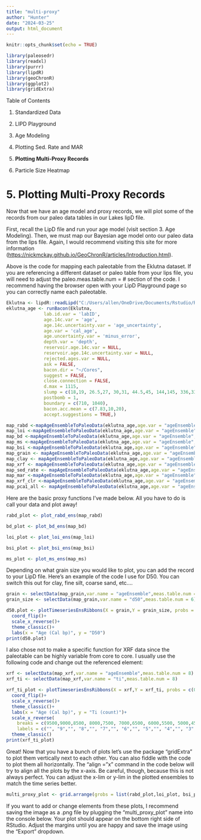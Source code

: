 ```yaml
---
title: "multi-proxy"
author: "Hunter"
date: "2024-03-25"
output: html_document
---
```


```r
knitr::opts_chunk$set(echo = TRUE)
```

```r
library(paleosedr)
library(readxl)
library(purrr)
library(lipdR)
library(geoChronR)
library(ggplot2)
library(gridExtra)
```

Table of Contents

1.  Standardized Data

2.  LIPD Playground

3.  Age Modeling

4.  Plotting Sed. Rate and MAR

5.  **Plotting Multi-Proxy Records**

6.  Particle Size Heatmap

# 5. Plotting Multi-Proxy Records

Now that we have an age model and proxy records, we will plot some of the records from our paleo data tables in our Lakes lipD file.

First, recall the LipD file and run your age model (visit section 3. Age Modeling). Then, we must map our Bayesian age model onto our paleo data from the lips file. Again, I would recommend visiting this site for more information (<https://nickmckay.github.io/GeoChronR/articles/Introduction.html>).

Above is the code for mapping each paleotable from the Eklutna dataset. If you are referencing a different dataset or paleo table from your lips file, you will need to adjust the paleo.meas.table.num = \# section of the code. I recommend having the browser open with your LipD Playground page so you can correctly name each paleotable.
```r
Eklutna <- lipdR::readLipd("C:/Users/allen/OneDrive/Documents/Rstudio/Rstudio/paleosedr/extdata/eklutna.allen.2024.lpd")
eklutna_age <- runBacon(Eklutna,
              lab.id.var = 'labID',
              age.14c.var = 'age', 
              age.14c.uncertainty.var = 'age_uncertainty',
              age.var = 'cal_age', 
              age.uncertainty.var = 'minus_error', 
              depth.var = 'depth', 
              reservoir.age.14c.var = NULL, 
              reservoir.age.14c.uncertainty.var = NULL, 
              rejected.ages.var = NULL,
              ask = FALSE,
              bacon.dir = "~/Cores",
              suggest = FALSE,
              close.connection = FALSE,
              d.max = 1115,
              slump = c(18,19, 26.5,27, 30,31, 44.5,45, 144,145, 336,337, 438,439, 747,748),
              postbomb = 1,
              boundary = c(710, 1040),
              bacon.acc.mean = c(7.83,10,20),
              accept.suggestions = TRUE,)
```

```r
map_rabd <-mapAgeEnsembleToPaleoData(eklutna_age,age.var = "ageEnsemble",paleo.meas.table.num = 1)
map_loi <-mapAgeEnsembleToPaleoData(eklutna_age,age.var = "ageEnsemble",paleo.meas.table.num = 2)
map_bd <-mapAgeEnsembleToPaleoData(eklutna_age,age.var = "ageEnsemble",paleo.meas.table.num = 3)
map_ms <-mapAgeEnsembleToPaleoData(eklutna_age,age.var = "ageEnsemble",paleo.meas.table.num = 4)
map_bsi <-mapAgeEnsembleToPaleoData(eklutna_age,age.var = "ageEnsemble",paleo.meas.table.num = 5)
map_grain <- mapAgeEnsembleToPaleoData(eklutna_age,age.var = "ageEnsemble",paleo.meas.table.num = 6)
map_clay <- mapAgeEnsembleToPaleoData(eklutna_age,age.var = "ageEnsemble",paleo.meas.table.num = 7)
map_xrf <- mapAgeEnsembleToPaleoData(eklutna_age,age.var = "ageEnsemble",paleo.meas.table.num = 8)
map_sed_rate <- mapAgeEnsembleToPaleoData(eklutna_age,age.var = "ageEnsemble",paleo.meas.table.num = 9)
map_mar <-mapAgeEnsembleToPaleoData(eklutna_age,age.var = "ageEnsemble",paleo.meas.table.num = 10) 
map_xrf_clr <-mapAgeEnsembleToPaleoData(eklutna_age,age.var = "ageEnsemble",paleo.meas.table.num = 11) 
map_pca1_all <- mapAgeEnsembleToPaleoData(eklutna_age,age.var = "ageEnsemble",paleo.meas.table.num = 12)
```

Here are the basic proxy functions I've made below. All you have to do is call your data and plot away!

```r
rabd_plot <- plot_rabd_ens(map_rabd)
```

```r
bd_plot <- plot_bd_ens(map_bd)
```

```r
loi_plot <- plot_loi_ens(map_loi)
```

```r
bsi_plot <- plot_bsi_ens(map_bsi)
```

```r
ms_plot <- plot_ms_ens(map_ms)
```

Depending on what grain size you would like to plot, you can add the record to your LipD file. Here's an example of the code I use for D50. You can switch this out for clay, fine silt, coarse sand, etc....

```r
grain <- selectData(map_grain,var.name = "ageEnsemble",meas.table.num = 6)
grain_size <- selectData(map_grain,var.name = "d50",meas.table.num = 6)

d50.plot <- plotTimeseriesEnsRibbons(X = grain,Y = grain_size, probs = c(0.25,0.5,0.75),color.line = "tan1")+
  coord_flip()+
  scale_x_reverse()+
  theme_classic()+
  labs(x = "Age (Cal bp)", y = "D50")
print(d50.plot)
```

I also chose not to make a specific function for XRF data since the paleotable can be highly variable from core to core. I usually use the following code and change out the referenced element:

```r
xrf <- selectData(map_xrf,var.name = "ageEnsemble",meas.table.num = 8)
xrf_ti <- selectData(map_xrf,var.name = "ti",meas.table.num = 8)

xrf_ti_plot <- plotTimeseriesEnsRibbons(X = xrf,Y = xrf_ti, probs = c(0.25,0.5,0.75),color.line = "purple4")+
  coord_flip()+
  scale_x_reverse()+
  theme_classic()+
  labs(x = "Age (Cal bp)", y = "Ti (count)")+
  scale_x_reverse(
    breaks = c(9500,9000,8500, 8000,7500, 7000,6500, 6000,5500, 5000,4500, 4000,3500, 3000,2500, 2000,1500, 1000,500, 0),
    labels = c("", "9","", "8","", "7","", "6","", "5","", "4","", "3","", "2","", "1","", "0")) +
  theme_classic()
print(xrf_ti_plot)
```

Great! Now that you have a bunch of plots let's use the package "gridExtra" to plot them vertically next to each other. You can also fiddle with the code to plot them all horizontally. The "align ="x" command in the code below will try to align all the plots by the x-axis. Be careful, though, because this is not always perfect. You can adjust the x-lim or y-lim in the plotted ensembles to match the time series better.

```r
multi_proxy_plot <- grid.arrange(grobs = list(rabd_plot,loi_plot, bsi_plot, ms_plot, bd_plot, d50.plot, xrf_ti_plot ), ncol = 7, align = "x")
```

If you want to add or change elements from these plots, I recommend saving the image as a .png file by plugging the "multi_proxy_plot" name into the console below. Your plot should appear on the bottom right side of RStudio. Adjust the margins until you are happy and save the image using the "Export" dropdown.
